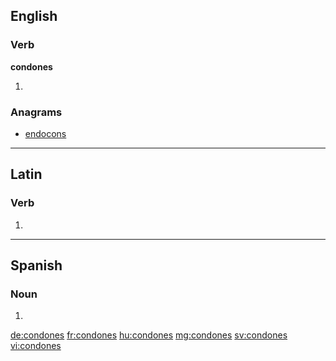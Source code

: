 ==English==

===Verb===
'''condones'''

# {{third-person singular of|condone}}

===Anagrams===
* [[endocons#English|endocons]]

----

==Latin==

===Verb===
{{la-verb-form|condōnēs}}

# {{conjugation of|condono|condōnō|2|s|pres|act|sub|lang=la}}

----

==Spanish==

===Noun===
{{head|es|noun form|g=m|g2=p}}

# {{plural of|nocat=1|condón|lang=es}}

[[de:condones]]
[[fr:condones]]
[[hu:condones]]
[[mg:condones]]
[[sv:condones]]
[[vi:condones]]
